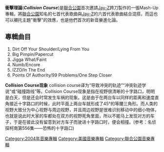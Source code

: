 {{Infobox Album 
| Name        = 衝擊理論
| Original_name = '''''Collision Course'''''
| Type        = 混音專輯
| Artist      = [[聯合公園|聯合公園]]&[[Jay-Z|Jay-Z]]
| Cover       = Collision_Course.jpg 
| Released    = 2004年11月30日
| Recorded    = 
| Genre       = [[新金屬|新金屬]][[嘻哈|嘻哈]][[饒舌|饒舌]]
| Length      = 
| Label       = [[華納兄弟唱片|華納兄弟唱片]]
| Producer    = [[麥克·篠田|麥克·篠田]]
| Reviews     = 
}}

'''衝擊理論'''('''''Collision Course''''')是[[聯合公園|聯合公園]]首次邀請[[Jay-Z|Jay-Z]]跨刀製作的一張Mash-Up專輯，將[[聯合公園|聯合公園]]知名的七首代表歌曲與[[Jay-Z|Jay-Z]]的六首代表歌曲結合混搭，而這也可以襯托主題"衝擊"的效應，也是他們首次的新音樂進化論。

==專輯曲目==
#Dirt Off Your Shoulder/Lying From You
#Big Pimpin/Papercut
#Jigga What/Faint
#Numb/Encore
#IZZO/In The End 
#Points Of Authority/99 Problems/One Step Closer

{{Linkin Park}}
{{DEFAULTSORT:Collision Course}}
[[Category:2004年音樂專輯|Category:2004年音樂專輯]]
[[Category:美國音樂專輯|Category:美國音樂專輯]]
[[Category:聯合公園音樂專輯|Category:聯合公園音樂專輯]]


'''Collision Course现象''' 
collision course译为“导致冲突的轨迹”“冲突轨迹学说”或“碰撞路线”等。Collision Course现象是指在视野很清晰的十字路口，明明是白天，但是还会时常发生车祸的现象。这是由于在两台车以同样的距离和速度直角接近十字路口的时候，此时平面上两台车就形成了45°的等腰三角形。而人类的视野大致分为中心视野与周边视野，并且周边视野是很难识别移动中的细小物体，也就是说此时大家的车都处在双方的视野死角里面，所以不能马上发现对方的车子，于是在彼此没有留意到对方车子而驶进十字路口时，便会相撞。(参考：名侦探柯南第556集——恐怖的十字路口)